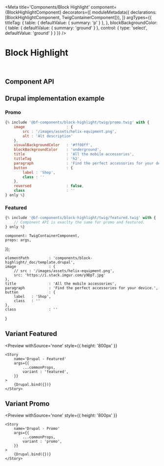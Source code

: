 


<Meta 
    title='Components/Block Highlight' 
    component={BlockHighlightComponent}
    decorators={[
        moduleMetadata({ declarations: [BlockHighlightComponent, TwigContainerComponent]}),
    ]}
    argTypes={{
        titleTag: {
            table: { defaultValue: { summary: 'p' } },
        },
        blockBackgroundColor: {
            table: { defaultValue: { summary: 'ground' } },
            control: {
                type: 'select',
                defaultValue: 'ground'
            }
        }
    }}
/>

# Block Highlight

<br/>



## Component API

<Props of={BlockHighlightComponent} />



## Drupal implementation example

### Promo

```jsx
{% include '@bf-components/block-highlight/twig/promo.twig' with {
    image                   : {
        src : '/images/assets/helix-equipment.png',
        alt : 'Alt description'
    },
    visualBackgroundColor   : '#ff00ff',
    blockBackgroundColor    : 'underground',
    title                   : 'All the mobile accessories',
    titleTag                : 'h2',
    paragraph               : 'Find the perfect accessories for your device.',
    button                  : {
        label : 'Shop',
        class : ''
    },
    reversed                : false,
    class                   : ''
} only %}
```

### Featured

```jsx
{% include '@bf-components/block-highlight/twig/featured.twig' with {
    // Component API is exaclty the same for promo and featured.
} only %}
```


    component: TwigContainerComponent,
    props: args,
});

    elementPath         : 'components/block-highlight/_doc/template.drupal',
    image               : {
        // src : '/images/assets/helix-equipment.png',
        src: 'https://i.stack.imgur.com/y9DpT.jpg'
    },
    title               : 'All the mobile accessories',
    paragraph           : 'Find the perfect accessories for your device.',
    button              : {
        label   : 'Shop',
        class   : ''
    },
    class               : ''
}

## Variant Featured

<Preview
    withSource='none'
    style={{ height: '800px' }}
>
    <Story 
        name='Drupal - Featured'
        args={{
            ...commonProps,
            variant : 'featured',
        }}
    >
        {Drupal.bind({})}
    </Story>
</Preview>

## Variant Promo

<Preview
    withSource='none'
    style={{ height: '800px' }}
>
    <Story 
        name='Drupal - Promo'
        args={{
            ...commonProps,
            variant : 'promo',
        }}
    >
        {Drupal.bind({})}
    </Story>
</Preview>